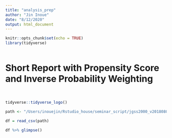 ```yaml
---
title: "analysis_prep"
author: "Jin Inoue"
date: "8/12/2020"
output: html_document
---
```


```r

knitr::opts_chunk$set(echo = TRUE)
library(tidyverse)



```

# Short Report with Propensity Score and Inverse Probability Weighting

<br />
```r

tidyverse::tidyverse_logo()

path <- "/Users/inouejin/Rstudio_house/seminar_script/jgss2000_v20180809.csv"

df = read_csv(path)


```


```r

df %>% glimpse()



```









